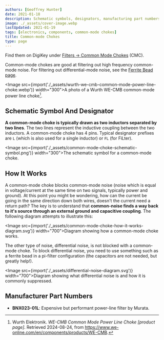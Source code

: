 ```yaml
---
authors: [Geoffrey Hunter]
date: 2021-01-18
description: Schematic symbols, designators, manufacturing part numbers are more info about common-mode chokes.
image: ./_assets/cover-image.webp
lastUpdated: 2021-01-19
tags: [electronics, components, common-mode chokes]
title: Common-mode Chokes
type: page
---
```


<WarningIsNotes />

Find them on DigiKey under [Filters -> Common Mode Chokes](https://www.digikey.co.nz/products/en/filters/common-mode-chokes/839) (CMC).

Common-mode chokes are good at filtering out high frequency common-mode noise. For filtering out differential-mode noise, see the [Ferrite Bead page](/electronics/components/ferrite-beads/).

<Image src={import('./_assets/wurth-we-cmb-common-mode-power-line-choke.webp')} width="300">A photo of a Wurth WE-CMB common-mode power line choke[^wurth-we-cmb-common-mode-power-line-choke].</Image>

## Schematic Symbol And Designator

**A common-mode choke is typically drawn as two inductors separated by two lines**. The two lines represent the inductive coupling between the two inductors. A common-mode choke has 4 pins. Typical designator prefixes are `L` (which is also used for a single inductor) or `FL` (for FiLter).

<Image src={import('./_assets/common-mode-choke-schematic-symbol.png')} width="300">The schematic symbol for a common-mode choke.</Image>

## How It Works

A common-mode choke blocks common-mode noise (noise which is equal in voltage/current at the same time on two signals, typically power and ground). At this point you might be wondering, how can the current be going in the same direction down both wires, doesn't the current need a return path? The key is to understand that **common-noise finds a way back to it's source through an external ground and capacitive coupling**. The following diagram attempts to illustrate this: 

<Image src={import('./_assets/common-mode-choke-how-it-works-diagram.svg')} width="700">Diagram showing how a common-mode choke works.</Image>

The other type of noise, differential noise, is not blocked with a common-mode choke. To block differential noise, you need to use something such as a ferrite bead in a pi-filter configuration (the capacitors are not needed, but greatly help!).

<Image src={import('./_assets/differential-noise-diagram.svg')} width="700">Diagram showing what differential noise is and how it is commonly suppressed.</Image>

## Manufacturer Part Numbers

* **BNX023-01L**: Expensive but performant power-line filter by Murata.

[^wurth-we-cmb-common-mode-power-line-choke]: Wurth Elektronik. _WE-CMB Common Mode Power Line Choke [product page]_. Retrieved 2024-08-24, from https://www.we-online.com/en/components/products/WE-CMB.